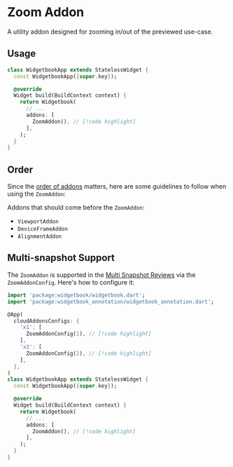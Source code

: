 # Zoom Addon

A utility addon designed for zooming in/out of the previewed use-case.

## Usage

```dart title=widgetbook/lib/main.dart
class WidgetbookApp extends StatelessWidget {
  const WidgetbookApp({super.key});

  @override
  Widget build(BuildContext context) {
    return Widgetbook(
      // ...
      addons: [
        ZoomAddon(), // [!code highlight]
      ],
    );
  }
}
```

## Order

Since the [order of addons](/addons/overview#order-of-addons) matters, here are some guidelines to follow when using the `ZoomAddon`:

Addons that should come before the `ZoomAddon`:

- `ViewportAddon`
- `DeviceFrameAddon`
- `AlignmentAddon`

## Multi-snapshot Support

The `ZoomAddon` is supported in the [Multi Snapshot Reviews](/cloud/snapshots/multi-snapshot) via the `ZoomAddonConfig`. Here's how to configure it:

```dart title=widgetbook/lib/main.dart
import 'package:widgetbook/widgetbook.dart';
import 'package:widgetbook_annotation/widgetbook_annotation.dart';

@App(
  cloudAddonsConfigs: {
    'x1': [
      ZoomAddonConfig(1), // [!code highlight]
    ],
    'x2': [
      ZoomAddonConfig(2), // [!code highlight]
    ],
  },
)
class WidgetbookApp extends StatelessWidget {
  const WidgetbookApp({super.key});

  @override
  Widget build(BuildContext context) {
    return Widgetbook(
      // ...
      addons: [
        ZoomAddon(), // [!code highlight]
      ],
    );
  }
}
```
